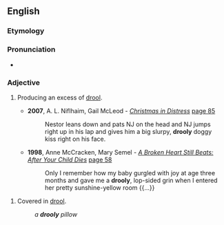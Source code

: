 ==English==

===Etymology===
{{suffix|en|drool|y}}

===Pronunciation===
* {{rhymes|en|uːli}}

===Adjective===
{{en-adj|droolier}}

# {{lb|en|informal}} Producing an excess of [[drool]].
#* '''2007''', A. L. Niflhaim, Gail McLeod - ''[http://books.google.com/books?id=9u36ZpkXRcsC&pg=PA85&dq=drooly&lr=&sig=5C5urtEvZZpAYNWEN435HM9KrNE Christmas in Distress]'' [http://books.google.com/books?id=9u36ZpkXRcsC&pg=PA85&dq=drooly&lr=&sig=5C5urtEvZZpAYNWEN435HM9KrNE page 85]
#*: Nestor leans down and pats NJ on the head and NJ jumps right up in his lap and gives him a big slurpy, '''drooly''' doggy kiss right on his face.
#* '''1998''', Anne McCracken, Mary Semel - ''[http://books.google.com/books?id=g3CfUidC03UC A Broken Heart Still Beats: After Your Child Dies]'' [http://books.google.com/books?id=g3CfUidC03UC&pg=PA58&dq=drooly&lr=&sig=YBPY3Vcin31hX-mdmOtqACXSFW8 page 58]
#*: Only I remember how my baby gurgled with joy at age three months and gave me a '''drooly''', lop-sided grin when I entered her pretty sunshine-yellow room {{...}}

# {{lb|en|informal}} Covered in [[drool]].
#: ''a '''drooly''' pillow''